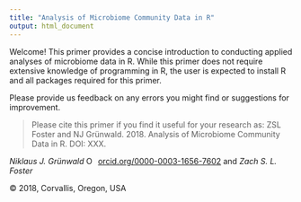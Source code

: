 ```yaml
---
title: "Analysis of Microbiome Community Data in R"
output: html_document
---
```


Welcome! This primer provides a concise introduction to conducting applied analyses of microbiome data in R. 
While this primer does not require extensive knowledge of programming in R, the user is expected to install R and all packages required for this primer. 

Please provide us feedback on any errors you might find or suggestions for improvement. 


> Please cite this primer if you find it useful for your research as: ZSL Foster and NJ Grünwald. 2018. Analysis of Microbiome Community Data in R. DOI: XXX.

*Niklaus J. Gr&uuml;nwald*  <a href="https://orcid.org/0000-0003-1656-7602" target="orcid.widget" rel="noopener noreferrer" style="vertical-align:top;"><img src="https://orcid.org/sites/default/files/images/orcid_16x16.png" style="width:1em;margin-right:.5em;" alt="ORCID iD icon">orcid.org/0000-0003-1656-7602</a> and *Zach S. L. Foster*

&copy; 2018, Corvallis, Oregon, USA
